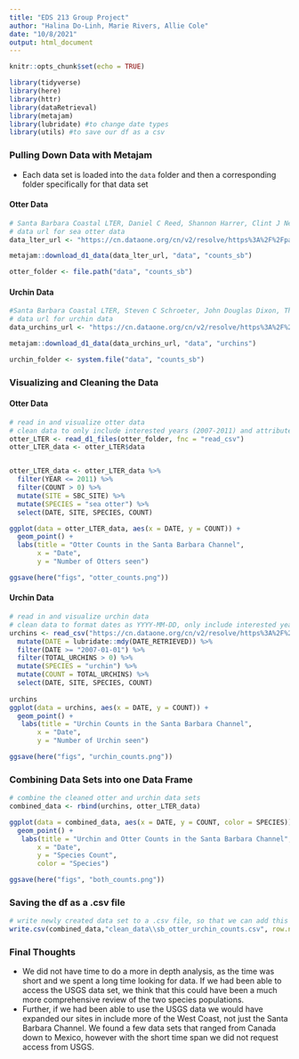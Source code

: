 ```yaml
---
title: "EDS 213 Group Project"
author: "Halina Do-Linh, Marie Rivers, Allie Cole"
date: "10/8/2021"
output: html_document
---
```


```r
knitr::opts_chunk$set(echo = TRUE)

library(tidyverse)
library(here)
library(httr)
library(dataRetrieval)
library(metajam)
library(lubridate) #to change date types
library(utils) #to save our df as a csv
```


### Pulling Down Data with Metajam
- Each data set is loaded into the `data` folder and then a corresponding folder specifically for that data set 

#### Otter Data  
```r
# Santa Barbara Coastal LTER, Daniel C Reed, Shannon Harrer, Clint J Nelson, and Robert J Miller. 2021. SBC LTER: Reef: Sightings of sea otters (Enhydra lutris) near Santa Barbara and Channel Islands, ongoing since 2007.
# data url for sea otter data
data_lter_url <- "https://cn.dataone.org/cn/v2/resolve/https%3A%2F%2Fpasta.lternet.edu%2Fpackage%2Fdata%2Feml%2Fknb-lter-sbc%2F61%2F8%2F85e13b27599bf1ed68c7930674e1e7bd"

metajam::download_d1_data(data_lter_url, "data", "counts_sb")

otter_folder <- file.path("data", "counts_sb")
```

#### Urchin Data
```r
#Santa Barbara Coastal LTER, Steven C Schroeter, John Douglas Dixon, Thomas Ebert, and John Richards. 2021. SBC LTER: Settlement of urchins and other invertebrates, ongoing since 1990. LTER Network Member
# data url for urchin data
data_urchins_url <- "https://cn.dataone.org/cn/v2/resolve/https%3A%2F%2Fpasta.lternet.edu%2Fpackage%2Fdata%2Feml%2Fknb-lter-sbc%2F52%2F10%2F6f1d97294f041ee3d39cda102e0223af"

metajam::download_d1_data(data_urchins_url, "data", "urchins")

urchin_folder <- system.file("data", "counts_sb")
```


### Visualizing and Cleaning the Data
  
#### Otter Data
```r
# read in and visualize otter data
# clean data to only include interested years (2007-2011) and attributes (year, site, species, and counts)
otter_LTER <- read_d1_files(otter_folder, fnc = "read_csv")
otter_LTER_data <- otter_LTER$data


otter_LTER_data <- otter_LTER_data %>%
  filter(YEAR <= 2011) %>%
  filter(COUNT > 0) %>% 
  mutate(SITE = SBC_SITE) %>%
  mutate(SPECIES = "sea otter") %>%
  select(DATE, SITE, SPECIES, COUNT)

ggplot(data = otter_LTER_data, aes(x = DATE, y = COUNT)) +
  geom_point() +
  labs(title = "Otter Counts in the Santa Barbara Channel", 
       x = "Date", 
       y = "Number of Otters seen")

ggsave(here("figs", "otter_counts.png"))
```

#### Urchin Data
```r
# read in and visualize urchin data
# clean data to format dates as YYYY-MM-DD, only include interested years (2007-2011) and attributes (year, site, species, and counts)
urchins <- read_csv("https://cn.dataone.org/cn/v2/resolve/https%3A%2F%2Fpasta.lternet.edu%2Fpackage%2Fdata%2Feml%2Fknb-lter-sbc%2F52%2F10%2F6f1d97294f041ee3d39cda102e0223af", na = "-99999") %>%
  mutate(DATE = lubridate::mdy(DATE_RETRIEVED)) %>%
  filter(DATE >= "2007-01-01") %>%
  filter(TOTAL_URCHINS > 0) %>% 
  mutate(SPECIES = "urchin") %>%
  mutate(COUNT = TOTAL_URCHINS) %>%
  select(DATE, SITE, SPECIES, COUNT)
 
urchins
ggplot(data = urchins, aes(x = DATE, y = COUNT)) +
  geom_point() +
   labs(title = "Urchin Counts in the Santa Barbara Channel", 
       x = "Date", 
       y = "Number of Urchin seen")

ggsave(here("figs", "urchin_counts.png"))
```


### Combining Data Sets into one Data Frame 

```r
# combine the cleaned otter and urchin data sets
combined_data <- rbind(urchins, otter_LTER_data)

ggplot(data = combined_data, aes(x = DATE, y = COUNT, color = SPECIES)) +
  geom_point() +
   labs(title = "Urchin and Otter Counts in the Santa Barbara Channel", 
       x = "Date", 
       y = "Species Count", 
       color = "Species")

ggsave(here("figs", "both_counts.png"))
```

### Saving the df as a .csv file 

```r
# write newly created data set to a .csv file, so that we can add this to our github 
write.csv(combined_data,"clean_data\\sb_otter_urchin_counts.csv", row.names = TRUE)
```

### Final Thoughts

- We did not have time to do a more in depth analysis, as the time was short and we spent a long time looking for data. If we had been able to access the USGS data set, we think that this could have been a much more comprehensive review of the two species populations. 
- Further, if we had been able to use the USGS data we would have expanded our sites in include more of the West Coast, not just the Santa Barbara Channel. We found a few data sets that ranged from Canada down to Mexico, however with the short time span we did not request access from USGS. 










